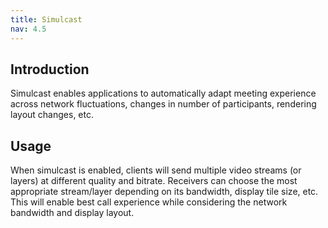 ```yaml
---
title: Simulcast
nav: 4.5
---
```


## Introduction

Simulcast enables applications to automatically adapt meeting experience across network fluctuations, changes in number of participants, rendering layout changes, etc.


## Usage

When simulcast is enabled, clients will send multiple video streams (or layers) at different quality and bitrate. Receivers can choose the most appropriate stream/layer depending on its bandwidth, display tile size, etc.
This will enable best call experience while considering the network bandwidth and display layout.

